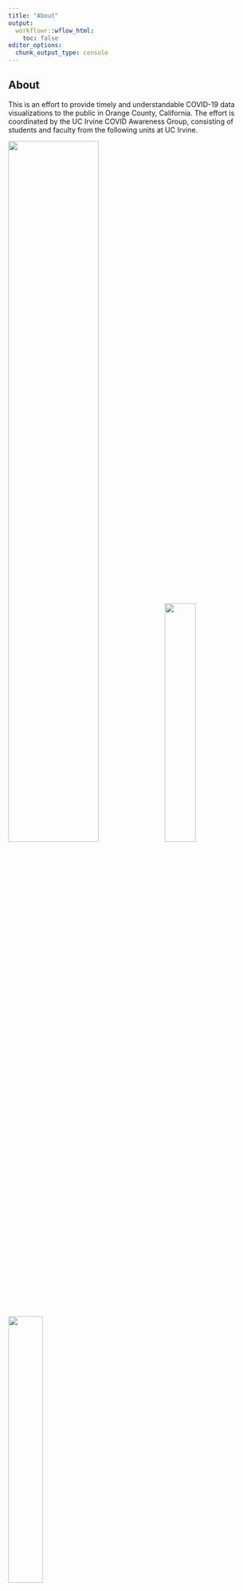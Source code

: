 ```yaml
---
title: "About"
output:
  workflowr::wflow_html:
    toc: false
editor_options:
  chunk_output_type: console
---
```

## About

This is an effort to provide timely and understandable COVID-19 data visualizations to the public in Orange County, California. The effort is coordinated by the UC Irvine COVID Awareness Group, consisting of students and faculty from the following units at UC Irvine. 


<img src = "assets/UCI14_2Line_ICS_Dept_Stats_blue.png" width="60%"/>&nbsp;&nbsp;&nbsp;<img src = "assets/UCI14_FLS_PubHealth_Blue.png"/ width="35%">

<img src = "assets/UCi17_CtrVirusResearch_blue.png"/ width="37%">

#### UC Irvine COVID Awareness Group Members: 
Damon Bayer, Bernadette Boden-Albala, Isaac Goldstein, Rachel Longjohn, Vladimir Minin, Andrew Noymer, Daniel M. Parker, Padhraic Smyth.

Please get in touch if you would like to contribute to this effort.

#### Contact information: 
If you would like to know more about technical details and/or joining the group, get in touch with  [Prof. Vladimir Minin](http://vnminin.github.io). For general media inquiries contact [Prof. Andrew Noymer](https://webfiles.uci.edu/noymer/web/).
If you are a media organization and would like to use our images, you do not need to ask for permission. Just don't forget to acknowledge UC Irvine COVID Awareness Group. 
The content of this site is licensed under the most permissive creative commons license (click on License tab in the navigation bar to learn more). 

## Methodology

### Moving Averages
Our figures present 7 day moving averages. This means that, for cases on July 7th, for example, we report the average number of cases per million people during the period July 1st to July 7th. On July 8th, we report the average number of cases per million people during the period July 2nd to July 8th, etc. We use moving averages as opposed to raw data (such as the actual number of cases per million people on July 7th) because cases can increase or decrease dramatically on a particular day, making it difficult to see trends in the time series of interest. Moving averages help highlight these trends more clearly.

<!-- ### Cases/Deaths/Hospitalizations per Million People -->
In order to calculate, for example, cases per million people, we take the number of cases reported in a county for a day, divide by the 2019 census population for that county and then multiply by 1 million. We do this because different counties have very different population sizes (Los Angeles County has approximately 10 million while Orange County has approximately 3 million) and we want to provide numbers which are comparable across counties.

### Testing Data
The number of daily new cases depend not only on the number of infected individuals in the population, but also on the number of tests performed. 
It would be much better to plot positivity ratio (positive cases divided by the total number of tests) instead of cases.
Unfortunately, the number of Covid-19 diagnostic tests performed in a day is not available at a county level from the [California Open Data Portal](https://data.ca.gov/group/covid-19) at this time. 
LA and OC counties do have testing data available ([LA COVID-19 data](http://dashboard.publichealth.lacounty.gov/covid19_surveillance_dashboard/), [OC COVID-19 Data](https://data-ocpw.opendata.arcgis.com/datasets/e5ceebe7edba44cc8f875ca54cc2341a?page=18)), but we prefer to use one data source for now.
